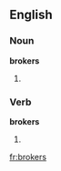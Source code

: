 ==English==

===Noun===
'''brokers'''

# {{plural of|[[broker]]}}

===Verb===
'''brokers'''

# {{third-person singular of|[[broker]]}}

[[fr:brokers]]